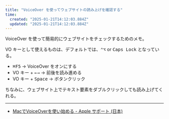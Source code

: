 ```yaml
---
title: "VoiceOver を使ってウェブサイトの読み上げを確認する"
time:
  created: "2025-01-21T14:12:03.884Z"
  updated: "2025-01-21T14:12:03.884Z"
---
```


VoiceOver を使って簡易的にウェブサイトをチェックするためのメモ。

VO キーとして使えるものは、デフォルトでは、<kbd>⌃</kbd><kbd>⌥</kbd> or <kbd>Caps Lock</kbd> となっている。

- <kbd>⌘</kbd><kbd>F5</kbd> → VoiceOver をオンにする
- VO キー + <kbd>←</kbd><kbd>→</kbd> → 前後を読み進める
- VO キー + <kbd>Space</kbd> → ボタンクリック

ちなみに、ウェブサイト上でテキスト要素をダブルクリックしても読み上げてくれる。

---

- [MacでVoiceOverを使い始める - Apple サポート (日本)](https://support.apple.com/ja-jp/guide/voiceover/vo4be8816d70/10/mac/15.0)
